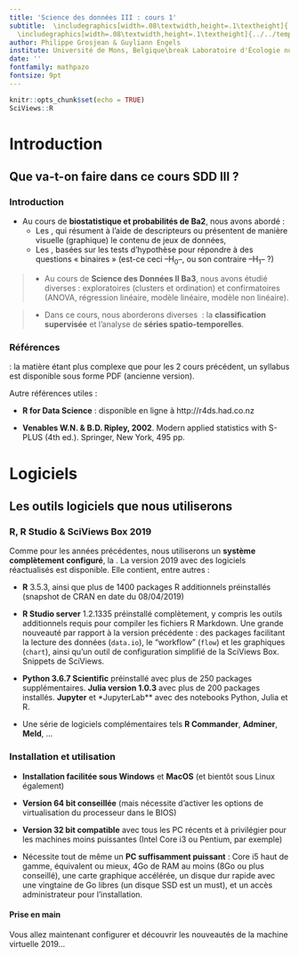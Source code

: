```yaml
---
title: 'Science des données III : cours 1'
subtitle:  \includegraphics[width=.08\textwidth,height=.1\textheight]{../../template/biodatascience.png}
  \includegraphics[width=.08\textwidth,height=.1\textheight]{../../template/SciViews-logo.pdf} \vfill Introduction & logiciels
author: Philippe Grosjean & Guyliann Engels
institute: Université de Mons, Belgique\break Laboratoire d'Écologie numérique des Milieux aquatiques\break \includegraphics[width=.08\textwidth,height=.1\textheight]{../../template/EcoNum-logo.pdf} \break \url{http://biodatascience-course.sciviews.org} \break \url{sdd@sciviews.org}
date: ''
fontfamily: mathpazo
fontsize: 9pt
---
```


```r
knitr::opts_chunk$set(echo = TRUE)
SciViews::R
```

# Introduction

## Que va-t-on faire dans ce cours SDD III ?

### Introduction

- Au cours de **biostatistique et probabilités de Ba2**, nous avons abordé :
    * Les \alert{statistiques descriptives}, qui résument à l’aide de descripteurs ou présentent de manière visuelle (graphique) le contenu de jeux de données,
    * Les \alert{statistiques inférentielles}, basées sur les tests d’hypothèse pour répondre à des questions « binaires » (est-ce ceci --H~0~--, ou son contraire --H~1~-- ?)

> - Au cours de **Science des Données II Ba3**, nous avons étudié diverses \alert{techniques multivariées} : exploratoires (clusters et ordination) et confirmatoires (ANOVA, régression linéaire, modèle linéaire, modèle non linéaire).

\hfill

> - Dans ce cours, nous aborderons diverses \alert{techniques statistiques complémentaires}\ : la **classification supervisée** et l'analyse de **séries spatio-temporelles**.


### Références

\alert{Syllabus} : la matière étant plus complexe que pour les 2 cours précédent, un syllabus est disponible sous forme PDF (ancienne version).

\hfill

Autre références utiles :

- **R for Data Science** : disponible en ligne à http://r4ds.had.co.nz

\hfill

- **Venables W.N. & B.D. Ripley, 2002**. Modern applied statistics with S-PLUS (4th ed.). Springer, New York, 495 pp.


# Logiciels

## Les outils logiciels que nous utiliserons

### R, R Studio & SciViews Box 2019

Comme pour les années précédentes, nous utiliserons un **système complètement configuré**, la \alert{SciViews Box}. La version 2019 avec des logiciels réactualisés est disponible. Elle contient, entre autres :

- **R** 3.5.3, ainsi que plus de 1400 packages R additionnels préinstallés (snapshot de CRAN en date du 08/04/2019)

- **R Studio server** 1.2.1335 préinstallé complètement, y compris les outils additionnels requis pour compiler les fichiers R Markdown. Une grande nouveauté par rapport à la version précédente : des packages facilitant la lecture des données (`data.io`), le "workflow" (`flow`) et les graphiques (`chart`), ainsi qu'un outil de configuration simplifié de la SciViews Box. Snippets de SciViews.

- **Python 3.6.7 Scientific** préinstallé avec plus de 250 packages supplémentaires. **Julia version 1.0.3** avec plus de 200 packages installés. **Jupyter** et *JupyterLab** avec des notebooks Python, Julia et R.

- Une série de logiciels complémentaires tels **R Commander**, **Adminer**, **Meld**, ...


### Installation et utilisation

- **Installation facilitée sous Windows** et **MacOS** (et bientôt sous Linux également)

- **Version 64 bit conseillée** (mais nécessite d'activer les options de virtualisation du processeur dans le BIOS)

- **Version 32 bit compatible** avec tous les PC récents et à privilégier pour les machines moins puissantes (Intel Core i3 ou Pentium, par exemple)

- Nécessite tout de même un **PC suffisamment puissant** : Core i5 haut de gamme, équivalent ou mieux, 4Go de RAM au moins (8Go ou plus conseillé), une carte graphique accélérée, un disque dur rapide avec une vingtaine de Go libres (un disque SSD est un must), et un accès administrateur pour l'installation.

#### Prise en main

Vous allez maintenant configurer et découvrir les nouveautés de la machine virtuelle 2019...
